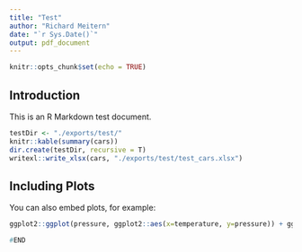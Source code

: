 ```yaml
---
title: "Test"
author: "Richard Meitern"
date: "`r Sys.Date()`"
output: pdf_document
---
```


```r
knitr::opts_chunk$set(echo = TRUE)
```

## Introduction

This is an R Markdown test document. 

```r
testDir <- "./exports/test/"
knitr::kable(summary(cars))
dir.create(testDir, recursive = T)
writexl::write_xlsx(cars, "./exports/test/test_cars.xlsx")
```

## Including Plots



You can also embed plots, for example:

```r
ggplot2::ggplot(pressure, ggplot2::aes(x=temperature, y=pressure)) + ggplot2::geom_point()
```

```r
#END
```

